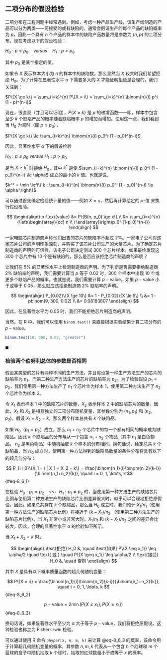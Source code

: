 ## 二项分布的假设检验
二项分布在工程问题中经常遇到。例如，考虑一种产品生产线，该生产线制造的产品可以分为两类——可接受的或有缺陷的。通常会假设生产的每个产品的缺陷概率为 $p$，因此一个具有 $n$ 个产品的样本中的缺陷产品数量将是参数为 $(n, p)$ 的二项分布。现在考虑以下的假设检验：

$H_0 : p \le p_0 \quad versus \quad H_1 : p > p_0$

其中 $p_0$ 是某个指定的值。

如果令 $X$ 表示样本大小为 $n$ 的样本中的缺陷数，那么显然当 $X$ 较大时我们希望拒绝 $H_0$。为了计算在显著性水平 $\alpha$ 下需要多大的 $X$ 才能证明拒绝是合理的，我们关注到：

$P\{X \ge k\} = \sum_{i=k}^{n} P\{X = i\} = \sum_{i=k}^{n} \binom{n}{i} p^i (1 - p)^{n-i}$

现在，很直观（并且可以证明），$P\{X \ge k\}$ 是 $p$ 的递增函数——即，样本中包含至少 $k$ 个缺陷产品的概率随着缺陷概率 $p$ 的增加而增加。使用这一点，我们看到当 $H_0$ 为真时（即 $p \le p_0$），

$P\{X \ge k\} \le \sum_{i=k}^{n} \binom{n}{i} p_0^i (1 - p_0)^{n-i}$

因此，显著性水平 $\alpha$ 下的假设检验

$H_0 : p \le p_0$ $versus$ $H_1 : p > p_0$ 

是当 $X \ge k^*$ 时拒绝 $H_0$，其中 $k^*$ 是使 $\sum_{i=k}^{n} \binom{n}{i} p_0^i (1 - p_0)^{n-i} \le \alpha$ 成立的最小的 $k$ 值。也就是说，

$k^* = \min \left\{ k : \sum_{i=k}^{n} \binom{n}{i} p_0^i (1 - p_0)^{n-i} \le \alpha \right\}$

可以通过首先确定检验统计量的值——例如 $X = x$，然后再计算给定的 $p$-值 来执行假设检验。

$$
\begin{align}
p-\text{value} &= P\{B(n, p_0) \ge x\} \\
&= \sum_{i=x}^{n}{\left(\begin{array}{cc}  n \\ i  \end{array}\right)p_0^i(1-p_0)^{n-i}}
\end{align}
$$

::: {#exr-8_6_a}
一家电脑芯片制造商声称他们出售的芯片的缺陷率不超过 2%。一家电子公司对这家芯片公司的声明印象深刻，并购买了该芯片公司生产的大量芯片。为了确定芯片制造商的声明的可信性，该电子公司决定测试 300 个芯片样本。如果最终发现这 300 个芯片中有 10 个是有缺陷的，那么是否应该拒绝芯片制造商的声明？
:::

::: {#sol-8_6_a}
让我们在 5% 的显著性水平上检测制造商的声明。为了判断是否需要拒绝制造商 2% 缺陷率的声明，我们需要计算当 $p$ 等于 0.02 时，300 个样本中出现 10 个或更多个缺陷产品的概率。也就是说，我们需要计算 $p-\text{value}$。如果 $p-\text{value}$ 小于或等于 0.05，那么就应该拒绝制造商 2% 缺陷率的声明。

$$
\begin{align}
P_{0.02}\{X \ge 10\} &= 1 - P_{0.02}\{X \le 9\} \\
&= 1 - pbinom(9, 300, 0.02) \\
&= 0.08183807
\end{align}
$$

因此，在显著性水平为 0.05 时，我们不能拒绝芯片制造商的声明。

::: {.callout-note}
当然，在 R 中，我们可以使用 `binom.test()` 来直接根据实验结果计算二项分布的 $p-\text{value}$。

```r
binom.test(10, 300, 0.02, "greater")
```
:::

$\blacksquare$
:::

### 检验两个伯努利总体的参数是否相同 {#sec-8_6_1}
假设某类型的芯片有两种不同的生产方法，并且假设第一种生产方法生产的芯片的缺陷率为 $p_1$，而第二种生产方法生产的芯片的缺陷率为 $p_2$。为了检验假设 $p_1 = p_2$，我们使用第一种方法生产了 $n_1$ 个芯片作为样本 1，使用第二种方法生产了 $n_2$ 个芯片作为样本 2。

令 $X_1$ 表示样本 1 中的缺陷芯片的数量，$X_2$  表示样本 2 中的缺陷芯片的数量。因此，$X_1$ 和 $X_2$ 是相互独立的二项分布随机变量，其参数分别为 $(n_1, p_1)$ 和 $(n_2, p_2)$。假设 $X_1 + X_2 = k$，那么两个样本总共有 $k$ 个缺陷品。

如果 $H_0$（$p_1 = p_2$）成立，那么 $n_1 + n_2$ 个芯片中的每一个都有相同的概率成为缺陷品。因此 $k$ 个缺陷品的分布与从一个包含  $n_1 + n_2$ 个物品（其中 $n_1$ 是白色物品， $n_2$ 是黑色物品）中随机抽取 $k$ 个样本的分布相同。换句话说，给定总共 $k$ 个缺陷品，当 $H_0$ 成立时，使用第一种方法得到的缺陷品数量的条件分布将具有以下的超几何分布：

$$
P_{H_0}\{X_1 = i | X_1 + X_2 = k\} = \frac{\binom{n_1}{i}\binom{n_2}{k-i}}{\binom{n_1+n_2}{k}}, \quad i = 0, 1, \ldots, k
$$ {#eq-8_6_1}

在检验 $H_0: p_1 = p_2 \quad vs \quad H_1: p_1 \neq p_2$ 时，当使用第一种方法生产的缺陷芯片比例与使用第二种方法生产的缺陷芯片比例差异很大时，似乎可以合理地拒绝原假设。因此，如果总共存在 $k$ 个缺陷品，那么当 $H_0$ 成立时，我们预计 $X_1/n_1$（使用第一种方法生产的缺陷芯片比例）将接近于 $(k - X_1)/n_2$ （使用第二种方法生产的缺陷芯片比例）。当 $X_1$ 非常小或非常大时，$X_1/n_1$ 和 $(k - X_1)/n_2$ 之间的差异会比较大，因此，合理的显著性水平 $\alpha$ 的检验如下所示。

当 $X_1 + X_2 = k$ 时，

$$
\begin{align}
\text{拒绝} H_0 &, \quad \text{如果} P\{X \leq x_1\} \leq \alpha/2 \quad \text{ 或 } \quad P\{X \geq x_1\} \leq \alpha/2 \\
\text{接受} H_0 &, \quad 否则
\end{align}
$$

其中 $X$ 是具有以下概率质量函数的超几何随机变量：

$$
P\{X = i\} = \frac{\binom{n_1}{i}\binom{n_2}{k-i}}{\binom{n_1+n_2}{k}}, \quad i = 0, 1, \ldots, k
$$ {#eq-8_6_2}

$$
p-\text{value} = 2 \min(P\{X \leq x_1\}, P\{X \geq x_1\})
$$ {#eq-8_6_3}

换句话说，如果显著性水平至少为 $\alpha$ 大于等于 $p-\text{value}$，我们将拒绝原假设。这种检验也称之为 Fisher-Irwin 检验。

可以通过使用 R 命令 `phyper(x, n, m, k)` 来计算 @eq-8_6_3 的概率，该命令用于计算超几何随机变量的概率，其参数 $n, m, k$ 代表从一个包含 $n$ 个红球和 $m$ 个蓝球的盒子中随机抽取 $k$ 个球时，抽取的红球数量小于或等于 $x$ 的概率。
